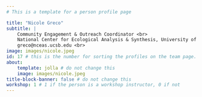 ```yaml
---
# This is a template for a person profile page

title: "Nicole Greco"
subtitle: |
    Community Engagement & Outreach Coordinator <br> 
    National Center for Ecological Analysis & Synthesis, University of California, Santa Barbara <br>
    greco@nceas.ucsb.edu <br>
image: images/nicole.jpeg
id: 17 # this is the number for sorting the profiles on the team page. please add 1 if you add a new profile
about:
    template: jolla # do not change this
    image: images/nicole.jpeg
title-block-banner: false # do not change this
workshop: 1 # 1 if the person is a workshop instructor, 0 if not
---
```


